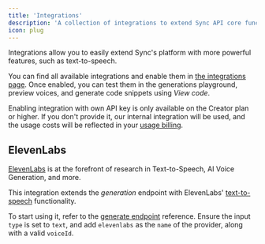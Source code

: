 ```yaml
---
title: 'Integrations'
description: 'A collection of integrations to extend Sync API core functionality.'
icon: plug
---
```


Integrations allow you to easily extend Sync's platform with more powerful features, such as text-to-speech.

You can find all available integrations and enable them in [the integrations page](https://sync.so/integrations). Once enabled, you can test them in the generations playground, preview voices, and generate code snippets using _View code_.

Enabling integration with own API key is only available on the Creator plan or higher. If you don't provide it, our internal integration will be used, and the usage costs will be reflected in your [usage billing](https://platform.sync.so/billing/usage).

## ElevenLabs

[ElevenLabs](https://elevenlabs.io) is at the forefront of research in Text-to-Speech, AI Voice Generation, and more.

This integration extends the _generation_ endpoint with ElevenLabs' [text-to-speech](https://elevenlabs.io/docs/api-reference/text-to-speech) functionality.

To start using it, refer to the [generate endpoint](/api-reference/endpoint/generate/post-generate) reference. Ensure the input `type` is set to `text`, and add `elevenlabs` as the `name` of the provider, along with a valid `voiceId`.
